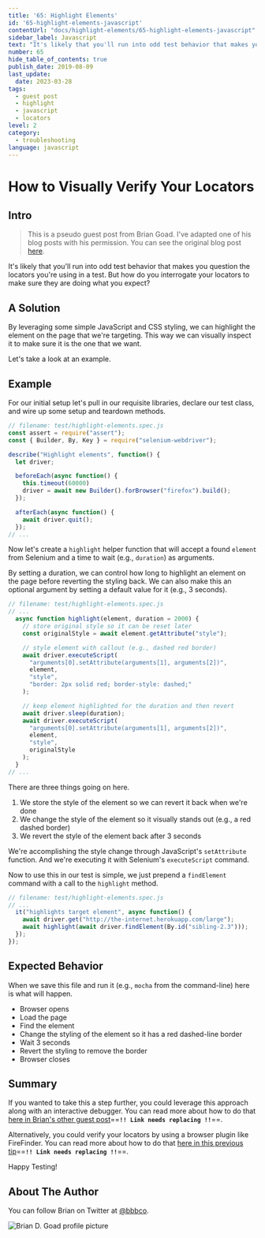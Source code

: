 ```yaml
---
title: '65: Highlight Elements'
id: '65-highlight-elements-javascript'
contentUrl: "docs/highlight-elements/65-highlight-elements-javascript"
sidebar_label: Javascript
text: "It's likely that you'll run into odd test behavior that makes you question the locators you're using in a test. But how do you interrogate your locators to make sure they are doing what you expect?"
number: 65
hide_table_of_contents: true
publish_date: 2019-08-09
last_update:
  date: 2023-03-28
tags:
  - guest post
  - highlight
  - javascript
  - locators
level: 2
category:
  - troubleshooting
language: javascript
---
```


# How to Visually Verify Your Locators

## Intro

>This is a pseudo guest post from Brian Goad. I've adapted one of his blog posts with his permission. You can see the original blog post [here](http://swdandruby.wordpress.com/2013/07/19/did-i-select-the-right-element/).

It's likely that you'll run into odd test behavior that makes you question the locators you're using in a test. But how do you interrogate your locators to make sure they are doing what you expect?

## A Solution

By leveraging some simple JavaScript and CSS styling, we can highlight the element on the page that we're targeting. This way we can visually inspect it to make sure it is the one that we want.

Let's take a look at an example.

## Example

For our initial setup let's pull in our requisite libraries, declare our test class, and wire up some setup and teardown methods.

```javascript
// filename: test/highlight-elements.spec.js
const assert = require("assert");
const { Builder, By, Key } = require("selenium-webdriver");

describe("Highlight elements", function() {
  let driver;

  beforeEach(async function() {
    this.timeout(60000)
    driver = await new Builder().forBrowser("firefox").build();
  });

  afterEach(async function() {
    await driver.quit();
  });
// ...
```

Now let's create a `highlight` helper function that will accept a found `element` from Selenium and a time to wait (e.g., `duration`) as arguments.

By setting a duration, we can control how long to highlight an element on the page before reverting the styling back. We can also make this an optional argument by setting a default value for it (e.g., 3 seconds).

```javascript
// filename: test/highlight-elements.spec.js
// ...
  async function highlight(element, duration = 2000) {
    // store original style so it can be reset later
    const originalStyle = await element.getAttribute("style");

    // style element with callout (e.g., dashed red border)
    await driver.executeScript(
      "arguments[0].setAttribute(arguments[1], arguments[2])",
      element,
      "style",
      "border: 2px solid red; border-style: dashed;"
    );

    // keep element highlighted for the duration and then revert
    await driver.sleep(duration);
    await driver.executeScript(
      "arguments[0].setAttribute(arguments[1], arguments[2])",
      element,
      "style",
      originalStyle
    );
  }
// ...
```

There are three things going on here.

1. We store the style of the element so we can revert it back when we're done
2. We change the style of the element so it visually stands out (e.g., a red dashed border)
3. We revert the style of the element back after 3 seconds

We're accomplishing the style change through JavaScript's `setAttribute` function. And we're executing it with Selenium's `executeScript` command.

Now to use this in our test is simple, we just prepend a `findElement` command with a call to the `highlight` method.

```javascript
// filename: test/highlight-elements.spec.js
// ...
  it("highlights target element", async function() {
    await driver.get("http://the-internet.herokuapp.com/large");
    await highlight(await driver.findElement(By.id("sibling-2.3")));
  });
});
```

## Expected Behavior

When we save this file and run it (e.g., `mocha` from the command-line) here is what will happen.

- Browser opens
- Load the page
- Find the element
- Change the styling of the element so it has a red dashed-line border
- Wait 3 seconds
- Revert the styling to remove the border
- Browser closes

## Summary

If you wanted to take this a step further, you could leverage this approach along with an interactive debugger. You can read more about how to do that [here in Brian's other guest post](http://elementalselenium.com/tips/14-interactive-prompts-revisited)==**`!! Link needs replacing !!`**==.

Alternatively, you could verify your locators by using a browser plugin like FireFinder. You can read more about how to do that [here in this previous tip](http://elementalselenium.com/tips/verifying-locators)==**`!! Link needs replacing !!`**==.

Happy Testing!

## About The Author

You can follow Brian on Twitter at [@bbbco](https://twitter.com/bbbco).

![Brian D. Goad profile picture](/img/authors/brian-goad.jpeg#author-img 'a title')
